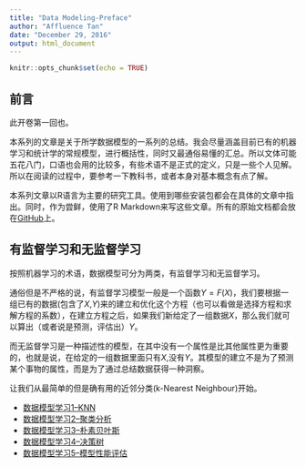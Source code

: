 ```yaml
---
title: "Data Modeling-Preface"
author: "Affluence Tan"
date: "December 29, 2016"
output: html_document
---
```


```r
knitr::opts_chunk$set(echo = TRUE)
```

## 前言

此开卷第一回也。 

本系列的文章是关于所学数据模型的一系列的总结。我会尽量涵盖目前已有的机器学习和统计学的常规模型，进行概括性，同时又最通俗易懂的汇总。所以文体可能五花八门，口语也会用的比较多，有些术语不是正式的定义，只是一些个人见解。所以在阅读的过程中，要参考一下教科书，或者本身对基本概念有点了解。 

本系列文章以R语言为主要的研究工具。使用到哪些安装包都会在具体的文章中指出。同时，作为尝鲜，使用了R Markdown来写这些文章。所有的原始文档都会放在[GitHub](https://github.com/TanMiningWithPyR/modeling)上。

  
## 有监督学习和无监督学习

按照机器学习的术语，数据模型可分为两类，有监督学习和无监督学习。

通俗但是不严格的说，有监督学习模型一般是一个函数$Y=F(X)$，我们要根据一组已有的数据(包含了$X$,$Y$)来的建立和优化这个方程（也可以看做是选择方程和求解方程的系数），在建立方程之后，如果我们新给定了一组数据$X$，那么我们就可以算出（或者说是预测，评估出）$Y$。  

而无监督学习是一种描述性的模型，在其中没有一个属性是比其他属性更为重要的，也就是说，在给定的一组数据里面只有$X$,没有$Y$。其模型的建立不是为了预测某个事物的属性，而是为了通过总结数据获得一种洞察。  
  
让我们从最简单的但是确有用的近邻分类(k-Nearest Neighbour)开始。

* [数据模型学习1--KNN](KNN.html)  
* [数据模型学习2--聚类分析](kmean.html)  
* [数据模型学习3--朴素贝叶斯](NB.html)
* [数据模型学习4--决策树](Decision_Tree.html)
* [数据模型学习5--模型性能评估](Model_Performance.html)
